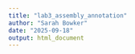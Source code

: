 ```yaml
---
title: "lab3_assembly_annotation"
author: "Sarah Bowker"
date: "2025-09-18"
output: html_document
---
```


